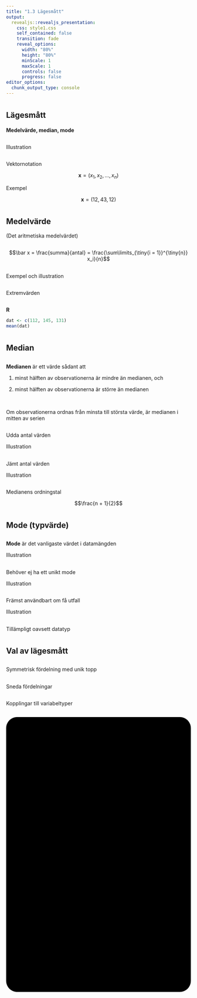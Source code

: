 ```yaml
---
title: "1.3 Lägesmått"
output: 
  revealjs::revealjs_presentation:
    css: style1.css
    self_contained: false
    transition: fade
    reveal_options:
      width: "80%"
      height: "80%"
      minScale: 1
      maxScale: 1
      controls: false
      progress: false
editor_options: 
  chunk_output_type: console
---
```


# 

<h2>Lägesmått</h2>

<h4>Medelvärde, median, mode</h4>

##

Illustration

##

Vektornotation

$$\mathbf x = (x_1, x_2, ..., x_n)$$

Exempel

$$\mathbf x = (12,43,12)$$

#

<h2>Medelvärde</h2>

(Det aritmetiska medelvärdet)

##

<div class="formula">
$$\bar x = \frac{summa}{antal} = \frac{\sum\limits_{\tiny{i = 1}}^{\tiny{n}} x_i}{n}$$
</div>

##

Exempel och illustration

##

Extremvärden

##

**R**

```r
dat <- c(112, 145, 131)
mean(dat)
```

#

<h2>Median</h2>

##

**Medianen** är ett värde sådant att 

(1) minst hälften av observationerna är mindre än medianen, och 

(2) minst hälften av observationerna är större än medianen

<br>

Om observationerna ordnas från minsta till största värde, är medianen i mitten av serien

##

Udda antal värden

Illustration

## 

Jämt antal värden

Illustration

##

Medianens ordningstal

<div class="formula">
$$\frac{n + 1}{2}$$
</div>

#

<h2>Mode (typvärde)</h2>

##

**Mode** är det vanligaste värdet i datamängden

Illustration

##

Behöver ej ha ett unikt mode

Illustration

##

Främst användbart om få utfall

Illustration

##

Tillämpligt oavsett datatyp

#

<h2>Val av lägesmått</h2>

##

Symmetrisk fördelning med unik topp

##

Sneda fördelningar

##

Kopplingar till variabeltyper

##

<div style="height:750px;width:100%;background:#000;border-radius:30px;">
</div>
